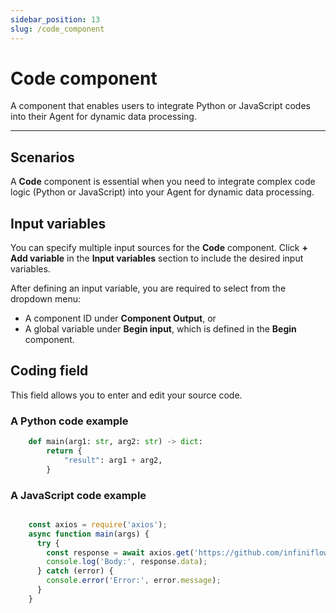 ```yaml
---
sidebar_position: 13
slug: /code_component
---
```


# Code component

A component that enables users to integrate Python or JavaScript codes into their Agent for dynamic data processing.

---

## Scenarios

A **Code** component is essential when you need to integrate complex code logic (Python or JavaScript) into your Agent for dynamic data processing.

## Input variables

You can specify multiple input sources for the **Code** component. Click **+ Add variable** in the **Input variables** section to include the desired input variables.

After defining an input variable, you are required to select from the dropdown menu:
  - A component ID under **Component Output**, or
  - A global variable under **Begin input**, which is defined in the **Begin** component.

## Coding field

This field allows you to enter and edit your source code.

### A Python code example

```Python
    def main(arg1: str, arg2: str) -> dict:
        return {
            "result": arg1 + arg2,
        }
```

### A JavaScript code example

```JavaScript

    const axios = require('axios');
    async function main(args) {
      try {
        const response = await axios.get('https://github.com/infiniflow/ragflow');
        console.log('Body:', response.data);
      } catch (error) {
        console.error('Error:', error.message);
      }
    }
```
